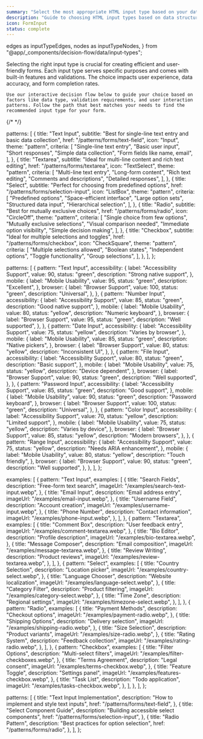 ```yaml
---
summary: "Select the most appropriate HTML input type based on your data collection needs"
description: "Guide to choosing HTML input types based on data structure, user experience, and validation needs."
icon: FormInput
status: complete
---
```


  edges as inputTypeEdges,
  nodes as inputTypeNodes,
} from "@app/_components/decision-flow/data/input-types";

<div>
  <ComparisonHero
    title="Choosing Input Types"
    description="Select the most appropriate HTML input type based on your data collection needs and user experience requirements"
  />

  <div className="prose dark:prose-invert mb-10 space-y-4">
    Selecting the right input type is crucial for creating efficient and user-friendly forms. Each input type serves specific purposes and comes with built-in features and validations. The choice impacts user experience, data accuracy, and form completion rates.

    Use our interactive decision flow below to guide your choice based on factors like data type, validation requirements, and user interaction patterns. Follow the path that best matches your needs to find the recommended input type for your form.

  </div>

  <DecisionFlowSection nodes={inputTypeNodes} edges={inputTypeEdges} title="Input Types Decision Flow" />
  <ComparisonGrid patterns={comparisonData.patterns} />
  <ImplementationMetrics patterns={implementationData.patterns} />
  {/* <ExamplesGrid examples={examplesData.examples} /> */}
  <PatternNextSteps patterns={nextStepsData.patterns} />
</div>

  patterns: [
    {
      title: "Text Input",
      subtitle: "Best for single-line text entry and basic data collection",
      href: "/patterns/forms/text-field",
      icon: "Input",
      theme: "pattern",
      criteria: [
        "Single-line text entry",
        "Basic user input",
        "Short responses",
        "Simple data collection",
        "Form fields like name, email",
      ],
    },
    {
      title: "Textarea",
      subtitle: "Ideal for multi-line content and rich text editing",
      href: "/patterns/forms/textarea",
      icon: "TextSelect",
      theme: "pattern",
      criteria: [
        "Multi-line text entry",
        "Long-form content",
        "Rich text editing",
        "Comments and descriptions",
        "Detailed responses",
      ],
    },
    {
      title: "Select",
      subtitle: "Perfect for choosing from predefined options",
      href: "/patterns/forms/selection-input",
      icon: "ListBox",
      theme: "pattern",
      criteria: [
        "Predefined options",
        "Space-efficient interface",
        "Large option sets",
        "Structured data input",
        "Hierarchical selection",
      ],
    },
    {
      title: "Radio",
      subtitle: "Best for mutually exclusive choices",
      href: "/patterns/forms/radio",
      icon: "CircleOff",
      theme: "pattern",
      criteria: [
        "Single choice from few options",
        "Mutually exclusive selections",
        "Visual comparison needed",
        "Immediate option visibility",
        "Simple decision making",
      ],
    },
    {
      title: "Checkbox",
      subtitle: "Ideal for multiple selections and toggles",
      href: "/patterns/forms/checkbox",
      icon: "CheckSquare",
      theme: "pattern",
      criteria: [
        "Multiple selections allowed",
        "Boolean states",
        "Independent options",
        "Toggle functionality",
        "Group selections",
      ],
    },
  ],
};

  patterns: [
    {
      pattern: "Text Input",
      accessibility: {
        label: "Accessibility Support",
        value: 90,
        status: "green",
        description: "Strong native support",
      },
      mobile: {
        label: "Mobile Usability",
        value: 95,
        status: "green",
        description: "Excellent",
      },
      browser: {
        label: "Browser Support",
        value: 100,
        status: "green",
        description: "Universal",
      },
    },
    {
      pattern: "Number Input",
      accessibility: {
        label: "Accessibility Support",
        value: 85,
        status: "green",
        description: "Good native support",
      },
      mobile: {
        label: "Mobile Usability",
        value: 80,
        status: "yellow",
        description: "Numeric keyboard",
      },
      browser: {
        label: "Browser Support",
        value: 95,
        status: "green",
        description: "Well supported",
      },
    },
    {
      pattern: "Date Input",
      accessibility: {
        label: "Accessibility Support",
        value: 75,
        status: "yellow",
        description: "Varies by browser",
      },
      mobile: {
        label: "Mobile Usability",
        value: 85,
        status: "green",
        description: "Native pickers",
      },
      browser: {
        label: "Browser Support",
        value: 80,
        status: "yellow",
        description: "Inconsistent UI",
      },
    },
    {
      pattern: "File Input",
      accessibility: {
        label: "Accessibility Support",
        value: 80,
        status: "green",
        description: "Basic support",
      },
      mobile: {
        label: "Mobile Usability",
        value: 75,
        status: "yellow",
        description: "Device dependent",
      },
      browser: {
        label: "Browser Support",
        value: 90,
        status: "green",
        description: "Well supported",
      },
    },
    {
      pattern: "Password Input",
      accessibility: {
        label: "Accessibility Support",
        value: 85,
        status: "green",
        description: "Good support",
      },
      mobile: {
        label: "Mobile Usability",
        value: 90,
        status: "green",
        description: "Password keyboard",
      },
      browser: {
        label: "Browser Support",
        value: 100,
        status: "green",
        description: "Universal",
      },
    },
    {
      pattern: "Color Input",
      accessibility: {
        label: "Accessibility Support",
        value: 70,
        status: "yellow",
        description: "Limited support",
      },
      mobile: {
        label: "Mobile Usability",
        value: 75,
        status: "yellow",
        description: "Varies by device",
      },
      browser: {
        label: "Browser Support",
        value: 85,
        status: "yellow",
        description: "Modern browsers",
      },
    },
    {
      pattern: "Range Input",
      accessibility: {
        label: "Accessibility Support",
        value: 75,
        status: "yellow",
        description: "Needs ARIA enhancement",
      },
      mobile: {
        label: "Mobile Usability",
        value: 80,
        status: "yellow",
        description: "Touch friendly",
      },
      browser: {
        label: "Browser Support",
        value: 90,
        status: "green",
        description: "Well supported",
      },
    },
  ],
};

  examples: [
    {
      pattern: "Text Input",
      examples: [
        {
          title: "Search Fields",
          description: "Free-form text search",
          imageUrl: "/examples/search-text-input.webp",
        },
        {
          title: "Email Input",
          description: "Email address entry",
          imageUrl: "/examples/email-input.webp",
        },
        {
          title: "Username Field",
          description: "Account creation",
          imageUrl: "/examples/username-input.webp",
        },
        {
          title: "Phone Number",
          description: "Contact information",
          imageUrl: "/examples/phone-input.webp",
        },
      ],
    },
    {
      pattern: "Textarea",
      examples: [
        {
          title: "Comment Box",
          description: "User feedback entry",
          imageUrl: "/examples/comment-textarea.webp",
        },
        {
          title: "Bio Editor",
          description: "Profile description",
          imageUrl: "/examples/bio-textarea.webp",
        },
        {
          title: "Message Composer",
          description: "Email composition",
          imageUrl: "/examples/message-textarea.webp",
        },
        {
          title: "Review Writing",
          description: "Product reviews",
          imageUrl: "/examples/review-textarea.webp",
        },
      ],
    },
    {
      pattern: "Select",
      examples: [
        {
          title: "Country Selection",
          description: "Location picker",
          imageUrl: "/examples/country-select.webp",
        },
        {
          title: "Language Chooser",
          description: "Website localization",
          imageUrl: "/examples/language-select.webp",
        },
        {
          title: "Category Filter",
          description: "Product filtering",
          imageUrl: "/examples/category-select.webp",
        },
        {
          title: "Time Zone",
          description: "Regional settings",
          imageUrl: "/examples/timezone-select.webp",
        },
      ],
    },
    {
      pattern: "Radio",
      examples: [
        {
          title: "Payment Methods",
          description: "Checkout options",
          imageUrl: "/examples/payment-radio.webp",
        },
        {
          title: "Shipping Options",
          description: "Delivery selection",
          imageUrl: "/examples/shipping-radio.webp",
        },
        {
          title: "Size Selection",
          description: "Product variants",
          imageUrl: "/examples/size-radio.webp",
        },
        {
          title: "Rating System",
          description: "Feedback collection",
          imageUrl: "/examples/rating-radio.webp",
        },
      ],
    },
    {
      pattern: "Checkbox",
      examples: [
        {
          title: "Filter Options",
          description: "Multi-select filters",
          imageUrl: "/examples/filter-checkboxes.webp",
        },
        {
          title: "Terms Agreement",
          description: "Legal consent",
          imageUrl: "/examples/terms-checkbox.webp",
        },
        {
          title: "Feature Toggle",
          description: "Settings panel",
          imageUrl: "/examples/features-checkbox.webp",
        },
        {
          title: "Task List",
          description: "Todo application",
          imageUrl: "/examples/tasks-checkbox.webp",
        },
      ],
    },
  ],
};

  patterns: [
    {
      title: "Text Input Implementation",
      description: "How to implement and style text inputs",
      href: "/patterns/forms/text-field",
    },
    {
      title: "Select Component Guide",
      description: "Building accessible select components",
      href: "/patterns/forms/selection-input",
    },
    {
      title: "Radio Pattern",
      description: "Best practices for option selection",
      href: "/patterns/forms/radio",
    },
  ],
};
